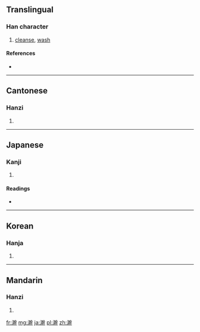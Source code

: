 ==Translingual==

===Han character===
{{Han char|rn=85|rad=水|as=13|sn=16|four=3814<sub>1</sub>|canj=水十十十 (EJJJ)}}

# [[cleanse]], [[wash]]

====References====
* {{Han ref|kx=0652.430|dkj=18382|dj=1062.310|hdz=31753.020|uh=6FA3|ud=28579|bh=E9EB|bd=59883}}

----

==Cantonese==

===Hanzi===
{{yue-hanzi|jyut=|y=wun2, wun5}}

# {{defn|Cantonese|sort=水13}}

----

==Japanese==

===Kanji===
{{ja-kanji|grade=|rs=水13}}

# {{defn|Japanese|sort=水13}}

====Readings====
* {{ja-readings|on=[[かん]] (kan)|kun=[[あらう]] (arau)}}

----

==Korean==

===Hanja===
{{ko-hanja|hangeul=한|eumhun=|rv=han|mr=han|y=han}}

# {{defn|Korean|sort=水13}}

----

==Mandarin==

===Hanzi===
{{cmn-hanzi|pin=[[wǎn]] ([[wan3]]), [[huàn]] ([[huan4]])|wg=wan<sup>3</sup>}}

# {{defn|Mandarin|sort=水13}}

[[fr:澣]]
[[mg:澣]]
[[ja:澣]]
[[pl:澣]]
[[zh:澣]]